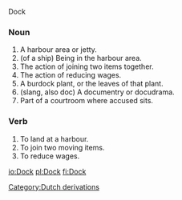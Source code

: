 Dock

===Noun===

#A harbour area or jetty.
#(of a ship) Being in the harbour area.
#The action of joining two items together.
#The action of reducing wages.
#A burdock plant, or the leaves of that plant.
#(slang, also doc) A documentry or docudrama.
#Part of a courtroom where accused sits.

===Verb===

#To land at a harbour.
#To join two moving items.
#To reduce wages.

[[Category:Dutch derivations]]

[[io:Dock]]
[[pl:Dock]]
[[fi:Dock]]